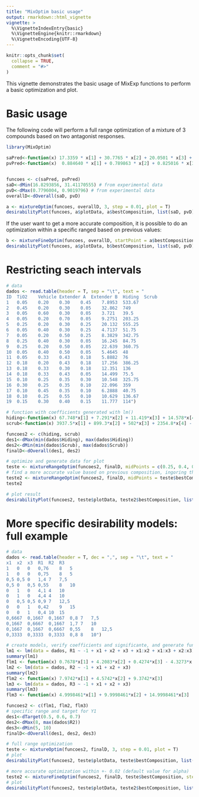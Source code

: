 ---
title: "MixOptim basic usage"
output: rmarkdown::html_vignette
vignette: >
  %\VignetteIndexEntry{basic}
  %\VignetteEngine{knitr::rmarkdown}
  %\VignetteEncoding{UTF-8}
---

```{r, include = FALSE}
knitr::opts_chunk$set(
  collapse = TRUE,
  comment = "#>"
)
```

This vignette demonstrates the basic usage of MixExp functions to perform a basic optimization and plot.

# Basic usage

The following code will perform a full range optimization of a mixture of 3 compounds based on two antagonist responses.


```{r setup}
library(MixOptim)
```

```{r}
saPred<-function(x) 17.3359 * x[1] + 30.7765 * x[2] + 20.0501 * x[3] + 0.7506 * x[1] * x[2] + (-6.3443 * x[1] * x[3]) + (-5.9291 * x[2] * x[3]) +(-25.3093 * x[1] * x[2] * x[3])
pvPred<-function(x)  0.884640 * x[1] + 0.789863 * x[2] + 0.825016 * x[3] + (-0.108964 * x[1] * x[2]) + 0.107167 * x[1] * x[3] + (-0.005220 * x[2] * x[3]) + 1.625246 * x[1] * x[2] * x[3]


funcoes <- c(saPred, pvPred) 
saD<-dMin(16.8293856, 31.41170555) # from experimental data
pvD<-dMax(0.7796004, 0.9019796) # from experimental data
overallD<-dOverall(saD, pvD)

a <- mixtureOptim(funcoes, overallD, 3, step = 0.01, plot = T)
desirabilityPlot(funcoes, a$plotData, a$bestComposition, list(saD, pvD), c("min", "max"))
```

If the user want to get a more accurate composition, it is possible to do an optimization within a specific ranged based on previous values:

```{r}
b <- mixtureFineOptim(funcoes, overallD, startPoint = a$bestComposition, step = 0.0001, alpha = 0.015)
desirabilityPlot(funcoes, a$plotData, b$bestComposition, list(saD, pvD), c("min", "max"))
```

# Restricting seach intervals

```{r}
# data
dados <- read.table(header = T, sep = "\t", text = "
ID	TiO2	Vehicle	Extender A	Extender B	Hiding	Scrub
1	0.05	0.20	0.30	0.45	7.8953	533.67
2	0.45	0.20	0.30	0.05	32.862	749
3	0.05	0.60	0.30	0.05	3.721	39.5
4	0.05	0.20	0.70	0.05	9.2751	203.25
5	0.25	0.20	0.30	0.25	20.132	555.25
6	0.05	0.40	0.30	0.25	4.7137	51.75
7	0.05	0.20	0.50	0.25	8.3829	342.75
8	0.25	0.40	0.30	0.05	16.245	84.75
9	0.25	0.20	0.50	0.05	22.639	360.75
10	0.05	0.40	0.50	0.05	5.4645	48
11	0.05	0.33	0.43	0.18	5.8882	76
12	0.18	0.20	0.43	0.18	17.256	386.25
13	0.18	0.33	0.30	0.18	12.351	136
14	0.18	0.33	0.43	0.05	14.499	75.5
15	0.10	0.25	0.35	0.30	10.548	325.75
16	0.30	0.25	0.35	0.10	22.096	359
17	0.10	0.45	0.35	0.10	6.2888	40.75
18	0.10	0.25	0.55	0.10	10.629	136.67
19	0.15	0.30	0.40	0.15	11.777	114")

# function with coefficients generated with lm()
hiding<-function(x) 67.748*x[1] + 7.291*x[2] + 11.419*x[3] + 14.578*x[4] - 64.32*x[1]*x[2] + 35.878*x[1]*x[3] - 15.696*x[1]*x[4] - 31.006*x[2]*x[3] - 38.668*x[2]*x[4] - 6.59*x[3]*x[4]
scrub<-function(x) 3937.5*x[1] + 899.3*x[2] + 502*x[3] + 2354.8*x[4] - 8227.2*x[1]*x[2] - 3227.4*x[1]*x[3] - 2447.7*x[1]*x[4] - 2435.3*x[2]*x[3] - 6325.1*x[2]*x[4] - 1050.3*x[3]*x[4]

funcoes2 <- c(hiding, scrub) 
des1<-dMax(min(dados$Hiding), max(dados$Hiding)) 
des2<-dMin(min(dados$Scrub), max(dados$Scrub))
finalD<-dOverall(des1, des2)

# optimize and generate data for plot
teste <- mixtureRangeOptim(funcoes2, finalD, midPoints = c(0.25, 0.4, 0.5, 0.25), alpha = c(0.2, 0.2, 0.2, 0.2), step = 0.01, plot=T)
# find a more accurate value based on previous composition, ingoring the last one and not generating plot data
teste2 <- mixtureRangeOptim(funcoes2, finalD, midPoints = teste$bestComposition, alpha = c(0.01, 0.01, 0.01, 0), step = 0.001, plot=F)
teste2

# plot result
desirabilityPlot(funcoes2, teste$plotData, teste2$bestComposition, list(des1, des2), c("max", "min"))
```

# More specific desirability models: full example

```{r}
# data
dados <- read.table(header = T, dec = ",", sep = "\t", text = "
x1	x2	x3	R1	R2	R3
1	0	0	0,76	8	5
1	0	0	0,75	8	5
0,5	0,5	0	1,4	7	7,5
0,5	0	0,5	0,55	8	10
0	1	0	4,1	4	10
0	1	0	4,4	4	10
0	0,5	0,5	0,9	7	12,5
0	0	1	0,42	9	15
0	0	1	0,4	10	15
0,6667	0,1667	0,1667	0,8	7	7,5
0,1667	0,6667	0,1667	1,7	7	10
0,1667	0,1667	0,6667	0,55	8	12,5
0,3333	0,3333	0,3333	0,8	8	10")

# create models, verify coefficients and significante, and generate functions
lm1 <- lm(data = dados, R1 ~ -1 + x1 + x2 + x3 + x1:x2 + x1:x3 + x2:x3)
summary(lm1)
flm1 <- function(x) 0.7678*x[1] + 4.2083*x[2] + 0.4274*x[3] - 4.3273*x[1]*x[2] + 0.3070*x[1]*x[3] - 5.6101*x[2]*x[3]
lm2 <- lm(data = dados, R2 ~ -1 + x1 + x2 + x3)
summary(lm2)
flm2 <- function(x) 7.9742*x[1] + 4.5742*x[2] + 9.3742*x[3]
lm3 <- lm(data = dados, R3 ~ -1 + x1 + x2 + x3)
summary(lm3)
flm3 <- function(x) 4.9998461*x[1] + 9.9998461*x[2] + 14.9998461*x[3]

funcoes2 <- c(flm1, flm2, flm3) 
# specific range and target for Y1
des1<-dTarget(0.5, 0.6, 0.7)
des2<-dMax(8, max(dados$R2))
des3<-dMin(5, 10)
finalD<-dOverall(des1, des2, des3)

# full range optimization
teste <- mixtureOptim(funcoes2, finalD, 3, step = 0.01, plot = T)
# plot
desirabilityPlot(funcoes2, teste$plotData, teste$bestComposition, list(des1, des2, des3), c("max", "max", "min"))

# more accurate optimization within +- 0.02 (default value for alpha)
teste2 <- mixtureFineOptim(funcoes2, finalD, teste$bestComposition, step = 0.0001)
# plot
desirabilityPlot(funcoes2, teste$plotData, teste2$bestComposition, list(des1, des2, des3), c("max", "max", "min"))
```
